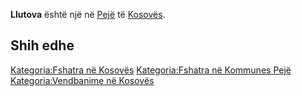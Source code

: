 {{Fshat në 
 | Emri                = Llutova
 | EmriAlt                = 
 | NAME_SHORT_FORM=      
 | NAME_GENERIC=      
 | NAME_SORT_NAME_RO=      LLUTOVA
 | FULL_NAME_RO = Llutova
 | FULL_NAME_ND_RO=Llutova
 | SORT_NAME_RG=LLUTOVA
 | FULL_NAME_RG=Llutova
 | FULL_NAME_ND_RG=Llutova
 | SRP_NAME_SHORT_FORM=      
 | SRP_NAME_GENERIC=      
 | SRP_NAME_SORT_NAME_RO=      
 | SRP_FULL_NAME_RO = 
 | SRP_FULL_NAME_ND_RO=
 | SRP_SORT_NAME_RG=
 | SRP_FULL_NAME_RG=
 | SRP_FULL_NAME_ND_RG=
 | Emri (Rasa dhanore) = 
 | Figura              = 
 | Shteti              = Kosovo
 | Komuna              = Pejë
 | Kodi postar         = 
 | Sipërfaqja          = 

 | Popullsia           = 

 | Regj. i popullsisë  = 
 | Dend. e popullsisë  = 
 | Faqja zyrtare       = 
 <!--- Koordinatat ----> 
 | Gjerësia            = 42.730278
 | Gjatësia            = 20.133056
 | Lartësia            = 
}}
'''Llutova''' është një [[]] në [[Pejë]] të [[Kosovës]].

<!-- == Gjeografia == -->
<!-- == Historia == -->
<!-- == Demografia == -->
== Shih edhe ==
{{Komuna Pejë}}
{{Kosovo-Administrata-Cung}}

[[Kategoria:Fshatra në Kosovës]]
[[Kategoria:Fshatra në Kommunes Pejë]]
[[Kategoria:Vendbanime në Kosovës]]